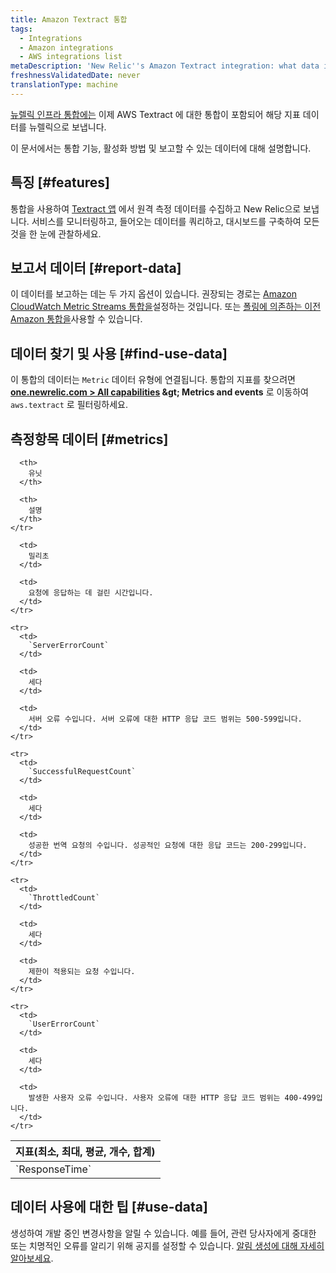 ```yaml
---
title: Amazon Textract 통합
tags:
  - Integrations
  - Amazon integrations
  - AWS integrations list
metaDescription: 'New Relic''s Amazon Textract integration: what data it reports, and how to enable it.'
freshnessValidatedDate: never
translationType: machine
---
```


[뉴렐릭 인프라 통합에는](/docs/infrastructure/integrations-getting-started/getting-started/introduction-infrastructure-integrations) 이제 <DNT>AWS Textract</DNT> 에 대한 통합이 포함되어 해당 지표 데이터를 뉴렐릭으로 보냅니다.

이 문서에서는 통합 기능, 활성화 방법 및 보고할 수 있는 데이터에 대해 설명합니다.

## 특징 [#features]

통합을 사용하여 [Textract 앱](https://aws.amazon.com/textract/) 에서 원격 측정 데이터를 수집하고 New Relic으로 보냅니다. 서비스를 모니터링하고, 들어오는 데이터를 쿼리하고, 대시보드를 구축하여 모든 것을 한 눈에 관찰하세요.

## 보고서 데이터 [#report-data]

이 데이터를 보고하는 데는 두 가지 옵션이 있습니다. 권장되는 경로는 [Amazon CloudWatch Metric Streams 통합을](/docs/infrastructure/amazon-integrations/connect/aws-metric-stream)설정하는 것입니다. 또는 [폴링에 의존하는 이전 Amazon 통합을](/docs/infrastructure/infrastructure-integrations/cloud-integrations/configure-polling-frequency-data-collection-cloud-integrations)사용할 수 있습니다.

## 데이터 찾기 및 사용 [#find-use-data]

이 통합의 데이터는 `Metric` 데이터 유형에 연결됩니다. 통합의 지표를 찾으려면 <DNT>**[one.newrelic.com &gt; All capabilities](https://one.newrelic.com/all-capabilities) &amp;gt; Metrics and events**</DNT> 로 이동하여 `aws.textract` 로 필터링하세요.

## 측정항목 데이터 [#metrics]

<table>
  <thead>
    <tr>
      <th style={{ width: "200px" }}>
        지표(최소, 최대, 평균, 개수, 합계)
      </th>

      <th>
        유닛
      </th>

      <th>
        설명
      </th>
    </tr>
  </thead>

  <tbody>
    <tr>
      <td>
        `ResponseTime`
      </td>

      <td>
        밀리초
      </td>

      <td>
        요청에 응답하는 데 걸린 시간입니다.
      </td>
    </tr>

    <tr>
      <td>
        `ServerErrorCount`
      </td>

      <td>
        세다
      </td>

      <td>
        서버 오류 수입니다. 서버 오류에 대한 HTTP 응답 코드 범위는 500-599입니다.
      </td>
    </tr>

    <tr>
      <td>
        `SuccessfulRequestCount`
      </td>

      <td>
        세다
      </td>

      <td>
        성공한 번역 요청의 수입니다. 성공적인 요청에 대한 응답 코드는 200-299입니다.
      </td>
    </tr>

    <tr>
      <td>
        `ThrottledCount`
      </td>

      <td>
        세다
      </td>

      <td>
        제한이 적용되는 요청 수입니다.
      </td>
    </tr>

    <tr>
      <td>
        `UserErrorCount`
      </td>

      <td>
        세다
      </td>

      <td>
        발생한 사용자 오류 수입니다. 사용자 오류에 대한 HTTP 응답 코드 범위는 400-499입니다.
      </td>
    </tr>
  </tbody>
</table>

## 데이터 사용에 대한 팁 [#use-data]

<InlinePopover type="alerts" />생성하여 개발 중인 변경사항을 알릴 수 있습니다. 예를 들어, 관련 당사자에게 중대한 또는 치명적인 오류를 알리기 위해 공지를 설정할 수 있습니다. [알림 생성에 대해 자세히 알아보세요](/docs/alerts-applied-intelligence/new-relic-alerts/learn-alerts/introduction-alerts).